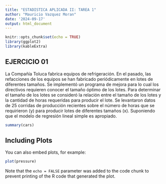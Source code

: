 ```yaml
---
title: "ESTADISTICA APLICADA II: TAREA 1"
author: "Mauricio Vazquez Moran"
date: '2024-09-17'
output: html_document
---
```


```r
knitr::opts_chunk$set(echo = TRUE)
library(ggplot2)
library(kableExtra)
```

## EJERCICIO 01

La Compañía Toluca fabrica equipos de refrigeración. En el pasado, las
refacciones de los equipos se han fabricado periódicamente en lotes de
diferentes tamaños. Se implementó un programa de mejora para lo cual los
directivos requieren conocer el tamaño óptimo de los lotes. Para determinar el
tamaño de los lotes se consideró la relación entre el tamaño de los lotes y la
cantidad de horas requeridas para producir el lote. Se levantaron datos de 25
corridas de producción recientes sobre el número de horas que se requirieron
(y) para producir lotes de diferentes tamaños (x). Suponiendo que el modelo
de regresión lineal simple es apropiado.

```r
summary(cars)
```

## Including Plots

You can also embed plots, for example:

```r
plot(pressure)
```

Note that the `echo = FALSE` parameter was added to the code chunk to prevent printing of the R code that generated the plot.
